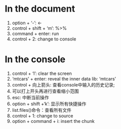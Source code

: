 # In the document

1.  option + '-': \<-
2.  control + shift + 'm': %>% 
3.  command + enter: run
4.  control + 2: change to console

# In the console

1.  control + 'l': clear the screen
2.  'mtcars' + enter: reveal the inner data lib: 'mtcars'
3.  control + 向上箭头: 查看console中输入的历史记录;
4.  可以打上开头再进行查看缩小范围
5.  esc: 中断当前操作
6.  option + shift +'k': 显示所有快捷操作
7.  list.files()命令：查看所有文件
8.  control + 1: change to source
9. option + command + i: insert the chunk